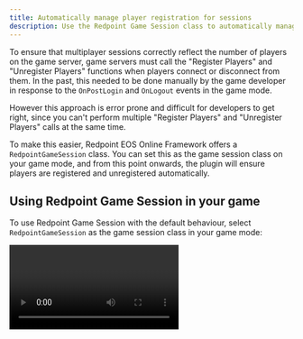 ```yaml
---
title: Automatically manage player registration for sessions
description: Use the Redpoint Game Session class to automatically manage player registrations.
---
```





To ensure that multiplayer sessions correctly reflect the number of players on the game server, game servers must call the "Register Players" and "Unregister Players" functions when players connect or disconnect from them. In the past, this needed to be done manually by the game developer in response to the `OnPostLogin` and `OnLogout` events in the game mode.

However this approach is error prone and difficult for developers to get right, since you can't perform multiple "Register Players" and "Unregister Players" calls at the same time.

To make this easier, Redpoint EOS Online Framework offers a `RedpointGameSession` class. You can set this as the game session class on your game mode, and from this point onwards, the plugin will ensure players are registered and unregistered automatically.

## Using Redpoint Game Session in your game

To use Redpoint Game Session with the default behaviour, select `RedpointGameSession` as the game session class in your game mode:

<Video url={videoUseRedpointGameSessionDirectly} />

If you have previously added blueprint or C++ code to call "Register Players" or "Unregister Players", you can now remove it. The plugin will automatically keep the player list in sync.

## Customize the behaviour of Redpoint Game Session

If you want to customize the behaviour of Redpoint Game Session and turn on advanced settings, you'll need to create a blueprint that inherits from Redpoint Game Session first:

<Video url={videoCreateRedpointGameSessionBlueprint} />

### Including anonymous players

If your game supports additional split-screen players that do not sign into their own EOS accounts, then you should enable 'Include Anonymous Players'. This is only the case on platforms such as Steam where there is only one user profile at a time, and does not apply to platforms such as consoles where each controller can be signed into their own account.

<Video url={videoAnonymousPlayerTracking} />

When you turn on 'Include Anonymous Players', the Redpoint Game Session class will automatically update the `__RedpointEOS_AnonymousPlayerCount` session attribute with the number of players on the game server that do not have EOS product user IDs.

:::warning
This setting does not change the values reported by `NumOpenPublicConnections` or `NumPublicConnections`. If you are presenting the current player count of a session to a player, you need to use the value of `(NumPublicConnections - NumOpenPublicConnections) + __RedpointEOS_AnonymousPlayerCount` for the value to be accurate.
:::

Because anonymous players are not known to the EOS SDK, the session will still be visible in search results even when the game server is full. You can mitigate this by having Redpoint Game Session automatically start and end the session when it detects the game server is full (i.e. the anonymous player count + EOS player count >= `NumPublicConnections`).

To do this, turn on the additional 'Start and End Session Automatically' option. You should only turn this option on if you're not already controlling the lifecycle of the session, and if you don't have 'Allow Join in Progress' enabled on the session.

## Hold and release player IDs for reconnection support

If you need to support [reconnecting players to sessions](/docs/ossv1/sessions/reconnecting) when they disconnect unexpectedly (such as a game crash or Internet outage), then you'll want to use the "Hold Player" and "Release Player" functions of Redpoint Game Session. Otherwise, when a player disconnects for any reason, they will be unregistered from the game session and unable to automatically reconnect through the process described on that page.

When you call "Hold Player" on a player's unique net ID, they are not unregistered until "Release Player" is called or the session is destroyed.

:::info
If you want to prevent a player from being unregistered, you need to call "Hold Player" before the "On Logout" event fires on the game mode.
:::

<Blueprint height="400px" blueprint={bpHoldAndReleasePlayer} />
